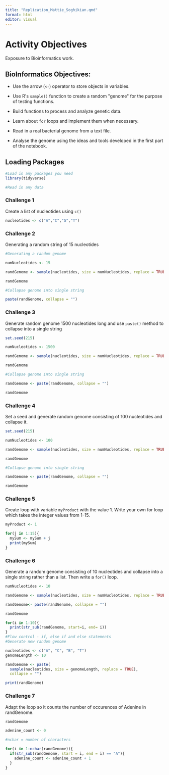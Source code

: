 ```yaml
---
title: "Replication_Mattie_Soghikian.qmd"
format: html
editor: visual
---
```


# Activity Objectives

Exposure to Bioinformatics work.

## BioInformatics Objectives:

-   Use the arrow (`<-`) operator to store objects in variables.

-   Use R\'s `sample()` function to create a random \"genome\" for the purpose of testing functions.

-   Build functions to process and analyze genetic data.

-   Learn about `for` loops and implement them when necessary.

-   Read in a real bacterial genome from a text file.

-   Analyse the genome using the ideas and tools developed in the first part of the notebook.

## Loading Packages

```r
#Load in any packages you need
library(tidyverse)

#Read in any data
```

### Challenge 1

Create a list of nucleotides using `c()`

```r

nucleotides <- c("A","C","G","T")
```

### Challenge 2

Generating a random string of 15 nucleotides

```r

#Generating a random genome

numNucleotides <- 15

randGenome <- sample(nucleotides, size = numNucleotides, replace = TRUE)

randGenome

#Collapse genome into single string

paste(randGenome, collapse = "")
```

### Challenge 3

Generate random genome 1500 nucleotides long and use `paste()` method to collapse into a single string

```r

set.seed(215)

numNucleotides <- 1500

randGenome <- sample(nucleotides, size = numNucleotides, replace = TRUE)

randGenome

#Collapse genome into single string

randGenome <- paste(randGenome, collapse = "")

randGenome
```

### Challenge 4

Set a seed and generate random genome consisting of 100 nucleotides and collapse it.

```r
set.seed(215)

numNucleotides <- 100

randGenome <- sample(nucleotides, size = numNucleotides, replace = TRUE)

randGenome

#Collapse genome into single string

randGenome <- paste(randGenome, collapse = "")

randGenome
```

### Challenge 5

Create loop with variable `myProduct` with the value 1. Write your own for loop which takes the integer values from 1-15.

```r

myProduct <- 1

for(j in 1:15){
  mySum <- mySum + j
  print(mySum)
}
```

### Challenge 6

Generate a random genome consisting of 10 nucleotides and collapse into a single string rather than a list. Then write a `for()` loop.

```r

numNucleotides <- 10

randGenome <- sample(nucleotides, size = numNucleotides, replace = TRUE)

randGenome<- paste(randGenome, collapse = "")

randGenome

for(i in 1:10){
  print(str_sub(randGenome, start=i, end= i))
}
#Flow control - if, else if and else statements
#Generate new random genome

nucleotides <- c("A", "C", "B", "T")
genomeLength <- 10

randGenome <- paste(
  sample(nucleotides, size = genomeLength, replace = TRUE),
  collapse = "")

print(randGenome)

```

### Challenge 7

Adapt the loop so it counts the number of occurences of Adenine in randGenome.

```r

randGenome

adenine_count <- 0

#nchar = number of characters

for(i in 1:nchar(randGenome)){
  if(str_sub(randGenome, start = i, end = i) == "A"){
    adenine_count <- adenine_count + 1
  }
}

```
